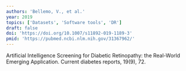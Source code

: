 ```yaml
---
authors: 'Bellemo, V., et al.'
year: 2019
topics: ['Datasets', 'Software tools', 'DR']
draft: false
doi: 'https://doi.org/10.1007/s11892-019-1189-3'
pmid: 'https://pubmed.ncbi.nlm.nih.gov/31367962/'
---
```


Artificial Intelligence Screening for Diabetic Retinopathy: the Real-World Emerging Application. Current diabetes reports, 19(9), 72.